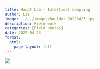 ```yaml
---
title: Haupt Lab - Intertidal sampling
author: Liz
image: ../../images/boulder_20220423.jpg
description: Field work
categories: [Field photos]
date: 2022-04-23
format:
  html:
    page-layout: full
---
```


![](../../images/boulder_20220423.jpg)